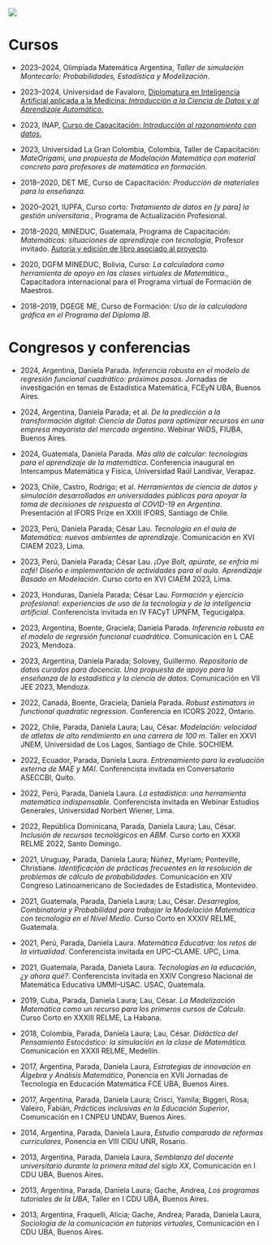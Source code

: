 ![](consult.png)

# Cursos {#sec-cursos .unnumbered}

-   2023--2024, Olimpíada Matemática Argentina, *Taller de simulación Montecarlo: Probabilidades, Estadística y Modelización*.

-   2023--2024, Universidad de Favaloro, [Diplomatura en Inteligencia Artificial aplicada a la Medicina: *Introducción a la Ciencia de Datos y al Aprendizaje Automático.*](https://www.favaloro.edu.ar/informacion/ingIAAM_diplomatura-en-inteligencia-artificial-aplicada-a-la-medicina/)

-   2023, INAP, [Curso de Capacitación: *Introducción al razonamiento con datos.*](https://capacitacion.inap.gob.ar/beca/curso-introduccion-al-razonamiento-con-datos-in40010-23/)

-   2023, Universidad La Gran Colombia, Colombia, Taller de Capacitación: *MateOrigami, una propuesta de Modelación Matemática con material concreto para profesores de matemática en formación.*

-   2018--2020, DET ME, Curso de Capacitación: *Producción de materiales para la enseñanza.*

-   2020--2021, IUPFA, Curso corto: *Tratamiento de datos en \[y para\] la gestión universitaria.*, Programa de Actualización Profesional.

-   2018--2020, MINEDUC, Guatemala, Programa de Capacitación: *Matemáticas: situaciones de aprendizaje con tecnología*, Profesor invitado. [Autoría y edición de libro asociado al proyecto](https://www.academia.edu/57337739/Manual_del_Docente_Matematicas_Situaciones_de_Aprendizaje_con_calculadora_cientifica).

-   2020, DGFM MINEDUC, Bolivia, Curso: *La calculadora como herramienta de apoyo en las clases virtuales de Matemática.*, Capacitadora internacional para el Programa virtual de Formación de Maestros.

-   2018--2019, DGEGE ME, Curso de Formación: *Uso de la calculadora gráfica en el Programa del Diploma IB.*

# Congresos y conferencias {#sec-congresos .unnumbered}

- 2024, Argentina, Daniela Parada. *Inferencia robusta en el modelo de regresión funcional cuadrático: próximos pasos*. Jornadas de investigación en temas de Estadística Matemática, FCEyN UBA, Buenos Aires.

- 2024, Argentina, Daniela Parada; et al. *De la predicción a la transformación digital: Ciencia de Datos para optimizar recursos en una empresa mayorista del mercado argentino*. Webinar WiDS, FIUBA, Buenos Aires.

- 2024, Guatemala, Daniela Parada. *Más allá de calcular: tecnologías para el aprendizaje de la matemática*. Conferencia inaugural en Intercampus Matemática y Física, Universidad Raúl Landívar, Verapaz. 

- 2023, Chile, Castro, Rodrigo; et al. *Herramientas de ciencia de datos y simulación desarrolladas en universidades públicas para apoyar la toma de decisiones de respuesta al COVID-19 en Argentina*. Presentación al IFORS Prize en XXIII IFORS, Santiago de Chile.
  
- 2023, Perú, Daniela Parada; César Lau. *Tecnología en el aula de Matemática: nuevos ambientes de aprendizaje*. Comunicación en XVI CIAEM 2023, Lima.
  
- 2023, Perú, Daniela Parada; César Lau. *¡Oye Bolt, apúrate, se enfría mi café! Diseño e implementación de actividades para el aula. Aprendizaje Basado en Modelación*. Curso corto en XVI CIAEM 2023, Lima.
  
- 2023, Honduras, Daniela Parada; César Lau. *Formación y ejercicio profesional: experiencias de uso de la tecnología y de la inteligencia artificial*. Conferencista invitada en IV FACyT UPNFM, Tegucigalpa.
  
- 2023, Argentina, Boente, Graciela; Daniela Parada. *Inferencia robusta en el modelo de regresión funcional cuadrática*. Comunicación en L CAE 2023, Mendoza.
  
- 2023, Argentina, Daniela Parada; Solovey, Guillermo. *Repositorio de datos curados para docencia. Una propuesta de apoyo para la enseñanza de la estadística y la ciencia de datos*. Comunicación en VII JEE 2023, Mendoza.
  
- 2022, Canadá, Boente, Graciela; Daniela Parada. *Robust estimators in functional quadratic regression*. Conferencia en ICORS 2022, Ontario.
  
- 2022, Chile, Parada, Daniela Laura; Lau, César. *Modelación: velocidad de atletas de alto rendimiento en una carrera de 100 m*. Taller en XXVI JNEM, Universidad de Los Lagos, Santiago de Chile. SOCHIEM.
  
- 2022, Ecuador, Parada, Daniela Laura. *Entrenamiento para la evaluación externa de MAE y MAI*. Conferencista invitada en Conversatorio ASECCBI, Quito.
  
- 2022, Perú, Parada, Daniela Laura. *La estadística: una herramienta matemática indispensable*. Conferencista invitada en Webinar Estudios Generales, Universidad Norbert Wiener, Lima.
  
- 2022, República Dominicana, Parada, Daniela Laura; Lau, César. *Inclusión de recursos tecnológicos en ABM*. Curso corto en XXXII RELME 2022, Santo Domingo.
  
- 2021, Uruguay, Parada, Daniela Laura; Núñez, Myriam; Ponteville, Christiane. *Identificación de prácticas frecuentes en la resolución de problemas de cálculo de probabilidades*. Comunicación en XIV Congreso Latinoamericano de Sociedades de Estadística, Montevideo.
  
- 2021, Guatemala, Parada, Daniela Laura; Lau, César. *Desarreglos, Combinatoria y Probabilidad para trabajar la Modelación Matemática con tecnología en el Nivel Medio*. Curso Corto en XXXIV RELME, Guatemala.
  
- 2021, Perú, Parada, Daniela Laura. *Matemática Educativa: los retos de la virtualidad*. Conferencista invitada en UPC--CLAME. UPC, Lima.
  
- 2021, Guatemala, Parada, Daniela Laura. *Tecnologías en la educación, ¿y ahora qué?*. Conferencista invitada en XXIV Congreso Nacional de Matemática Educativa UMMI--USAC. USAC, Guatemala.
  
- 2019, Cuba, Parada, Daniela Laura; Lau, César. *La Modelización Matemática como un recurso para los primeros cursos de Cálculo*. Curso Corto en XXXIII RELME, La Habana.
  
- 2018, Colombia, Parada, Daniela Laura; Lau, César. *Didáctica del Pensamiento Estocástico: la simulación en la clase de Matemática*. Comunicación en XXXII RELME, Medellín.

- 2017, Argentina, Parada, Daniela Laura, *Estrategias de innovación en Álgebra y Análisis Matemático*, Ponencia en XVII Jornadas de Tecnología en Educación Matemática FCE UBA, Buenos Aires.

- 2017, Argentina, Parada, Daniela Laura; Crisci, Yamila; Biggeri, Rosa; Valeiro, Fabián, *Prácticas inclusivas en la Educación Superior*, Comunicación en I CNPEU UNDAV, Buenos Aires.

- 2014, Argentina, Parada, Daniela Laura, *Estudio comparado de reformas curriculares*, Ponencia en VIII CIDU UNR, Rosario.

- 2013, Argentina, Parada, Daniela Laura, *Semblanza del docente universitario durante la primera mitad del siglo XX*, Comunicación en I CDU UBA, Buenos Aires.

- 2013, Argentina, Parada, Daniela Laura; Gache, Andrea, *Los programas tutoriales de la UBA*, Taller en I CDU UBA, Buenos Aires.

- 2013, Argentina, Fraquelli, Alicia; Gache, Andrea; Parada, Daniela Laura, *Sociología de la comunicación en tutorías virtuales*, Comunicación en I CDU UBA, Buenos Aires.

